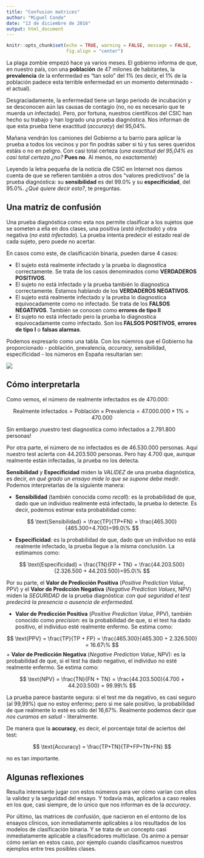 ```yaml
---
title: "Confusion matrices"
author: "Miguel Conde"
date: "13 de diciembre de 2016"
output: html_document
---
```


```r
knitr::opts_chunk$set(echo = TRUE, warning = FALSE, message = FALSE,
                      fig.align = "center")
```

La plaga zombie empezó hace ya varios meses. El gobierno informa de que, en nuestro país, con una **población** de 47 milones de habitantes, la **prevalencia** de la enfermedad es "tan solo" del 1% (es decir, el 1% de la población padece esta terrible enfermedad en un momento determinado - el actual).

Desgraciadamente, la enfermedad tiene un largo periodo de incubación y se desconocen aún las causas de contagio (no, no es necesario que te muerda un infectado). Pero, por fortuna, nuestros científicos del CSIC han hecho su trabajo y han logrado una prueba diagnóstica. Nos informan de que esta prueba tiene exactitud (*accuracy*) del 95,04%. 

Mañana vendrán los camiones del Gobierno a tu barrio para aplicar la prueba a todos los vecinos y por fin podrás saber si tú y tus seres queridos estáis o no en peligro. Con casi total certeza (*una exactitud del 95,04% es casi total certeza ¿no?* **Pues no**. Al menos, *no exactamente*)

Leyendo la letra pequeña de la noticia dle CSIC en Internet nos damos cuenta de que se refieren también a otros dos "valores predictivos" de la prueba diagnóstica: su **sensibilidad** es del 99.0% y su **especificidad**, del 95.0%. *¿Qué quiere decir esto?*, te preguntas.

## Una matriz de confusión
Una prueba diagnóstica como esta nos permite clasificar a los sujetos que se someten a ella en dos clases, una positiva (*está infectado*) y otra negativa (*no está infectado*). La prueba intenta predecir el estado real de cada sujeto, pero puede no acertar. 

En casos como este, de clasificación binaria, pueden darse 4 casos:

+ El sujeto está realmente infectado y la prueba lo diagnostica correctamente. Se trata de los casos denominados como **VERDADEROS POSITIVOS**.
+ El sujeto no está infectado y la prueba también lo diagnostica correctamente. Estamos hablando de los **VERDADEROS NEGATIVOS**.
+ El sujeto está realmente infectado y la prueba lo diagnostica equivocadamente como no infectado. Se trata de los **FALSOS NEGATIVOS**. También se conocen como **errores de tipo II**
+ El sujeto no está infectado pero la prueba lo diagnostica equivocadamente como infectado. Son los **FALSOS POSITIVOS**, **errores de tipo I** o **falsas alarmas**.

Podemos expresarlo como una tabla. Con los núemros que el Gobierno ha proporcionado - población, prevalencia, *accuracy*, sensibilidad, especificidad - los números en España resultarían ser:

![](pictures/CM.png)

## Cómo interpretarla

Como vemos, el número de realmente infectados es de 470.000:

$$
\text{Realmente infectados} = \text{Población} \times \text{Prevalencia}=47.000.000 \times 1\%=470.000
$$

Sin embargo ¡nuestro test diagnostica como infectados a 2.791.800 personas!

Por otra parte, el número de no infectados es de 46.530.000 personas. Aquí nuestro test acierta con 44.203.500 personas. Pero hay 4.700 que, aunque realmente están infectadas, la prueba no los detecta.

**Sensibilidad** y **Especificidad** miden la *VALIDEZ* de una prueba diagnóstica, es decir, *en qué grado un ensayo mide lo que se supone debe medir*. Podemos interpretarlas de la siguiente manera:

+ **Sensibilidad** (también conocida como *recall*): es la probabilidad de que, dado que un individuo realmente está infectado, la prueba lo detecte. Es decir, podemos estimar esta probabilidad como:

$$
\text{Sensibilidad} = \frac{TP}{TP+FN} = \frac{465.300}{465.300+4.700}=99.0\%
$$

+ **Especificidad**: es la probabilidad de que, dado que un individuo no está realmente infectado, la prueba llegue a la misma conclusión. La estimamos como:

$$
\text{Especificidad} = \frac{TN}{FP + TN} = \frac{44.203.500}{2.326.500 + 44.203.500}=95.0\%
$$

Por su parte, el **Valor de Predicción Positiva** (*Positive Prediction Value*, PPV) y el **Valor de Predcción Negativa** (*Negative Prediction Values*, NPV) miden la *SEGURIDAD* de la prueba diagnóstica: *con qué seguridad el test predecirá la presencia o ausencia de enfermedad*.

+ **Valor de Predicción Positiva** (*Positive Prediction Value*, PPV), también conocido como *precision*: es la probabilidad de que, si el test ha dado positivo, el individuo esté realmente enfermo. Se estima como:

$$
\text{PPV} = \frac{TP}{TP + FP} = \frac{465.300}{465.300 + 2.326.500} = 16.67\%
$$
+ **Valor de Predicción Negativa** (*Negative Prediction Value*, NPV): es la probabilidad de que, si el test ha dado negativo, el individuo no esté realmente enfermo. Se estima como:

$$
\text{NPV} = \frac{TN}{FN + TN} = \frac{44.203.500}{4.700 + 44.203.500} = 99.99\%
$$

La prueba parece bastante segura: si el test me da negativo, es casi seguro (al 99,99%) que no estoy enfermo; pero si me sale positivo, la probabilidad de que realmente lo esté es sólo del 16,67%. Realmente podemos decir que *nos curamos en salud* - literalmente.

De manera que la **accuracy**, es decir, el porcentaje total de aciertos del test:

$$
\text{Accuracy} = \frac{TP+TN}{TP+FP+TN+FN}
$$

no es tan importante.

## Algunas reflexiones
Resulta interesante jugar con estos números para ver cómo varían con ellos la validez y la seguridad del ensayo. Y todavía más, aplicarlos a caso reales en los que, casi siempre, de lo único que nos informan es de la *accuracy*.

Por último, las matrices de confusión, que nacieron en el entorno de los ensayos clínicos, son inmediatamente aplicables a los resultados de los modelos de clasificación binaria. Y se trata de un concepto casi inmediatamente aplicable a clasificadores multiclase. Os animo a pensar cómo serían en estos caso, por ejemplo cuando clasificamos nuestros ejemplos entre tres posibles clases.
